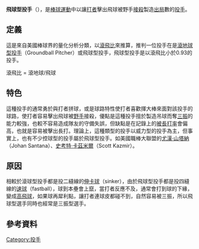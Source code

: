 '''飛球型投手'''（{{lang-en|Flyball Pitcher}}），是[[棒球|棒球運動]]中以讓[[擊球員|打者]]擊出飛球被野手[[接殺_(棒球)|接殺]]製造[[出局_(棒球)|出局]]數的[[投手|投手]]。

==定義==

這是來自美國棒球界的量化分析分類，以[[滾飛比|滾飛比]]來推算，推判一位投手在是[[滾地球型投手|滾地球型投手]]（Groundball Pitcher）或飛球型投手，飛球型投手是以滾飛比小於0.93的投手。

滾飛比 = 滾地球/飛球

==特色==

這種投手的通常勇於與打者拼球，或是球路特性使打者喜歡揮大棒來面對該投手的球路，使打者容易擊出飛球被[[野手|野手]]接殺，優點是這種投手擅於製造吊球而奪[[三振|三振]]的能力較強，也較不容易造成隊友的守備失誤，但缺點是在記錄上的[[被長打率|被長打率]]會偏高，也就是容易被擊出長打。理論上，這種類型的投手以威力型的投手為主，但事實上，也有不少控球型的投手屬於飛球型投手。如美國職棒大聯盟的[[尤漢·山塔納|尤漢·山塔納]]（Johan Santana）、[[史考特·卡茲米爾|史考特·卡茲米爾]]（Scott Kazmir）。

==原因==

相較於滾球型投手都是投二縫線的[[伸卡球|伸卡球]]（sinker），由於飛球型投手都是投四縫線的[[速球|速球]]（fastball），球到本壘會上竄，當打者反應不及，通常會打到球的下緣，變成[[高飛球出局|高飛球]]，如果球再犀利點，讓打者連球皮都碰不到，自然容易被三振，所以飛球型選手同時也經常是三振型選手。

==參考資料==

{{Baseball pitcher}}
{{Baseball Positions}}
{{棒球小作品}}

[[Category:投手|Category:投手]]